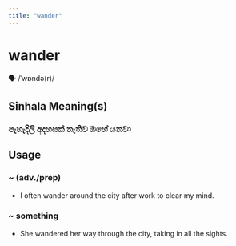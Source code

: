 ```yaml
---
title: "wander"
---
```


# wander

🗣️ /ˈwɒndə(r)/

## Sinhala Meaning(s)

### පැහැදිලි අදහසක් නැතිව ඔහේ යනවා

## Usage

### ~ (adv./prep)

- I often wander around the city after work to clear my mind.


### ~ something

- She wandered her way through the city, taking in all the sights.

